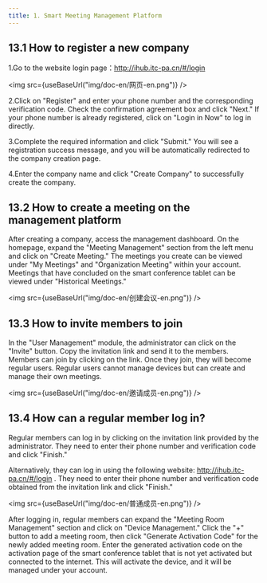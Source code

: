 ```yaml
---
title: 1. Smart Meeting Management Platform
---
```



## 13.1 How to register a new company

1.Go to the website login page：http://ihub.itc-pa.cn/#/login

<img  src={useBaseUrl("img/doc-en/网页-en.png")} />

2.Click on "Register" and enter your phone number and the corresponding verification code. Check the confirmation agreement box and click "Next." If your phone number is already registered, click on "Login in Now" to log in directly.

3.Complete the required information and click "Submit." You will see a registration success message, and you will be automatically redirected to the company creation page.

4.Enter the company name and click "Create Company" to successfully create the company.

## 13.2 How to create a meeting on the management platform

After creating a company, access the management dashboard. On the homepage, expand the "Meeting Management" section from the left menu and click on "Create Meeting." The meetings you create can be viewed under "My Meetings" and "Organization Meeting" within your account. Meetings that have concluded on the smart conference tablet can be viewed under "Historical Meetings."


<img  src={useBaseUrl("img/doc-en/创建会议-en.png")} />

## 13.3 How to invite members to join

In the "User Management" module, the administrator can click on the "Invite" button. Copy the invitation link and send it to the members. Members can join by clicking on the link. Once they join, they will become regular users. Regular users cannot manage devices but can create and manage their own meetings.

<img  src={useBaseUrl("img/doc-en/邀请成员-en.png")} />


## 13.4 How can a regular member log in?
Regular members can log in by clicking on the invitation link provided by the administrator. They need to enter their phone number and verification code and click "Finish."

Alternatively, they can log in using the following website: http://ihub.itc-pa.cn/#/login . They need to enter their phone number and verification code obtained from the invitation link and click "Finish."

<img  src={useBaseUrl("img/doc-en/普通成员-en.png")} />

After logging in, regular members can expand the "Meeting Room Management" section and click on "Device Management." Click the "+" button to add a meeting room, then click "Generate Activation Code" for the newly added meeting room. Enter the generated activation code on the activation page of the smart conference tablet that is not yet activated but connected to the internet. This will activate the device, and it will be managed under your account.